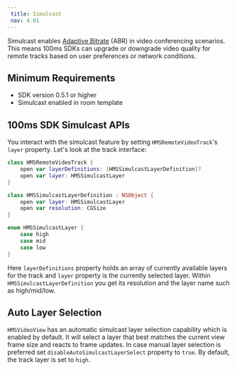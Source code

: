 ```yaml
---
 title: Simulcast
 nav: 4.01
---
```


Simulcast enables [Adaptive Bitrate](../foundation/adaptive-bitrate) (ABR) in video conferencing scenarios. This means 100ms SDKs can upgrade or downgrade video quality for remote tracks based on user preferences or network conditions.

## Minimum Requirements

- SDK version 0.5.1 or higher
- Simulcast enabled in room template

## 100ms SDK Simulcast APIs

You interact with the simulcast feature by setting `HMSRemoteVideoTrack`'s `layer` property. Let's look at the track interface:

```swift
class HMSRemoteVideoTrack {
    open var layerDefinitions: [HMSSimulcastLayerDefinition]?
    open var layer: HMSSimulcastLayer
}

class HMSSimulcastLayerDefinition : NSObject {
    open var layer: HMSSimulcastLayer
    open var resolution: CGSize
}

enum HMSSimulcastLayer {
    case high
    case mid
    case low
}
```

Here `layerDefinitions` property holds an array of currently available layers for the track and `layer` property is the currently selected layer.  Within `HMSSimulcastLayerDefinition` you get its resolution and the layer name such as high/mid/low. 

## Auto Layer Selection

`HMSVideoView` has an automatic simulcast layer selection capability which is enabled by default. It will select a layer that best matches the current view frame size and reacts to frame updates. In case manual layer selection is preferred set `disableAutoSimulcastLayerSelect` property to `true`. By default, the track layer is set to `high`.